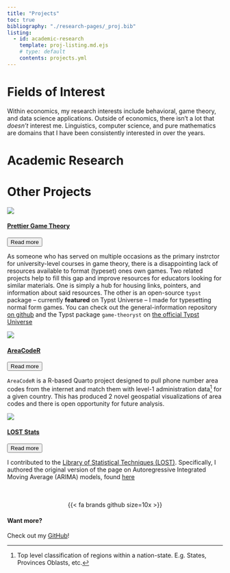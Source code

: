 ```yaml
---
title: "Projects"
toc: true
bibliography: "./research-pages/_proj.bib"
listing:
  - id: academic-research
    template: proj-listing.md.ejs
    # type: default
    contents: projects.yml
---
```


# Fields of Interest

Within economics, my research interests include behavioral, game theory, and data science applications. Outside of economics, there isn't a lot that _doesn't_ interest me. Linguistics, computer science, and pure mathematics are domains that I have been consistently interested in over the years.

# Academic Research

::::::{#academic-research}
::::::



# Other Projects

::::::{.panel-grid}

:::::{.g-col-24 .g-col-md-12}

::::{.card .h-100 .card-cc1}
![](_files/nfg-ex.png){.card-img-top fig-alt="Normal Form Game generated from Typst"}

::::{.card-body}
```{=html} 
<!--  --> 
```
#### [Prettier Game Theory](https://github.com/connortwiegand/typesetting-games){.card-title .other-project-title} 

<button class="btn btn-primary" type="button" data-bs-toggle="collapse" data-bs-target="#card-gt" aria-expanded="false" aria-controls="card-gt">Read more</button>

:::{#card-gt .collapse}
:::{.card .card-body}
As someone who has served on multiple occasions as the primary instrctor for university-level courses in game theory, there is a disappointing lack of resources available to format (typeset) ones own games. Two related projects help to fill this gap and improve resources for educators looking for similar materials. One is simply a hub for housing links, pointers, and information about said resources. The other is an open-source `typst` package -- currently **featured** on Typst Universe -- I made for typesetting normal form games. You can check out the general-information repository [on github](https://github.com/connortwiegand/typesetting-games) and the Typst package `game-theoryst` on [the official Typst Universe](https://typst.app/universe/package/game-theoryst)
:::
:::

::::
::::
:::::


:::::{.g-col-24 .g-col-md-12}

::::{.card .h-100 .card-cc2}
![](_files/ukraine_dark.png){.card-img-top fig-alt="Ukraine Area Codes"}

::::{.card-body}
```{=html} 
<!--  --> 
```
#### [AreaCodeR](https://github.com/connortwiegand/AreaCoder){.card-title .other-project-title} 

<button class="btn btn-primary" type="button" data-bs-toggle="collapse" data-bs-target="#car-acr" aria-expanded="false" aria-controls="card-acr">Read more</button>

:::{#card-acr .collapse}
:::{.card .card-body}
`AreaCodeR` is a R-based Quarto project designed to pull phone number area codes from the internet and match them with level-1 administration data^[Top level classification of regions within a nation-state. E.g. States, Provinces Oblasts, etc.] for a given country. This has produced 2 novel geospatial visualizations of area codes and there is open opportunity for future analysis.
:::
:::

::::
::::
:::::


:::::{.g-col-24 .g-col-md-12}

::::{.card .h-100 .card-cc3}
![](_files/lost_arima.png){.card-img-top fig-alt="LOST -- ARIMA Residuals"}

::::{.card-body}
```{=html} 
<!--  --> 
```
#### [LOST Stats](https://lost-stats.github.io/){.card-title .other-project-title} 

<button class="btn btn-primary" type="button" data-bs-toggle="collapse" data-bs-target="#card-lost" aria-expanded="false" aria-controls="card-lost">Read more</button>

:::{#card-lost .collapse}
:::{.card .card-body}

I contributed to the [Library of Statistical Techniques (LOST)](https://lost-stats.github.io/). Specifically, I authored the original version of the page on Autoregressive Integrated Moving Average (ARIMA) models, found [here](https://lost-stats.github.io/Time_Series/ARIMA-models.html)
:::
:::

::::
::::
:::::


:::::{.g-col-24 .g-col-md-12}

::::{.card .h-100 .card-cc4}
[{{< fa brands github size=10x >}}]{.card-img-top style="display: flex; justify-content: center; margin-top: 3rem;"}

::::{.card-body}
```{=html} 
<!--  --> 
```
#### [Want more?]{.card-title .other-project-title} 

Check out my [GitHub](https://github.com/connortwiegand)!

::::
::::
:::::


::::::

